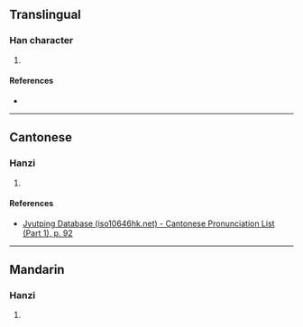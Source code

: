{{character info/new}}
==Translingual==

===Han character===
{{Han char|rn=38|rad=女|as=05|sn=8|four=|canj=KRV|ids=⿱加女}}

# {{defn|Han|sort=女05}}

====References====
* {{Han ref|kx=0257.400|dkj=06148|dj=0523.070|hdz=21041.080|uh=59BF|ud=22975}}

----

==Cantonese==

===Hanzi===
{{yue-hanzi|jyut=[[aa3]], [[ngaa3]]|y=a3, nga3}}

# {{defn|lang=yue|sort=女05}}

====References====
* [http://www.iso10646hk.net/jp/document/download.jsp Jyutping Database (iso10646hk.net) - Cantonese Pronunciation List (Part 1), p. 92]

----

==Mandarin==

===Hanzi===
{{cmn-hanzi|pin=[[ē]] ([[e1]])|wg=o<sup>1</sup>}}

# {{defn|lang=cmn|sort=女05}}